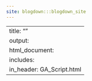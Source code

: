 ```yaml
---
site: blogdown:::blogdown_site
---
```


---
title: ""
output: 
  html_document:
    includes:
       in_header: GA_Script.html
---